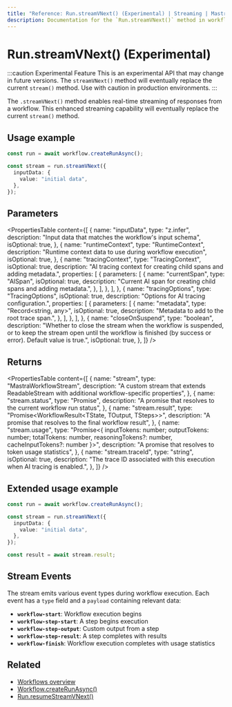 ```yaml
---
title: "Reference: Run.streamVNext() (Experimental) | Streaming | Mastra Docs"
description: Documentation for the `Run.streamVNext()` method in workflows, which enables real-time streaming of responses.
---
```


# Run.streamVNext() (Experimental)

:::caution Experimental Feature
This is an experimental API that may change in future versions. The `streamVNext()` method will eventually replace the current `stream()` method. Use with caution in production environments.
:::

The `.streamVNext()` method enables real-time streaming of responses from a workflow. This enhanced streaming capability will eventually replace the current `stream()` method.

## Usage example

```typescript showLineNumbers copy
const run = await workflow.createRunAsync();

const stream = run.streamVNext({
  inputData: {
    value: "initial data",
  },
});
```

## Parameters

<PropertiesTable
  content={[
    {
      name: "inputData",
      type: "z.infer<TInput>",
      description: "Input data that matches the workflow's input schema",
      isOptional: true,
    },
    {
      name: "runtimeContext",
      type: "RuntimeContext",
      description: "Runtime context data to use during workflow execution",
      isOptional: true,
    },
    {
      name: "tracingContext",
      type: "TracingContext",
      isOptional: true,
      description:
        "AI tracing context for creating child spans and adding metadata.",
      properties: [
        {
          parameters: [
            {
              name: "currentSpan",
              type: "AISpan",
              isOptional: true,
              description:
                "Current AI span for creating child spans and adding metadata.",
            },
          ],
        },
      ],
    },
    {
      name: "tracingOptions",
      type: "TracingOptions",
      isOptional: true,
      description: "Options for AI tracing configuration.",
      properties: [
        {
          parameters: [
            {
              name: "metadata",
              type: "Record<string, any>",
              isOptional: true,
              description: "Metadata to add to the root trace span.",
            },
          ],
        },
      ],
    },
    {
      name: "closeOnSuspend",
      type: "boolean",
      description:
        "Whether to close the stream when the workflow is suspended, or to keep the stream open until the workflow is finished (by success or error). Default value is true.",
      isOptional: true,
    },
  ]}
/>

## Returns

<PropertiesTable
  content={[
    {
      name: "stream",
      type: "MastraWorkflowStream<ChunkType>",
      description:
        "A custom stream that extends ReadableStream<ChunkType> with additional workflow-specific properties",
    },
    {
      name: "stream.status",
      type: "Promise<RunStatus>",
      description: "A promise that resolves to the current workflow run status",
    },
    {
      name: "stream.result",
      type: "Promise<WorkflowResult<TState, TOutput, TSteps>>",
      description: "A promise that resolves to the final workflow result",
    },
    {
      name: "stream.usage",
      type: "Promise<{ inputTokens: number; outputTokens: number; totalTokens: number, reasoningTokens?: number, cacheInputTokens?: number }>",
      description: "A promise that resolves to token usage statistics",
    },
    {
      name: "stream.traceId",
      type: "string",
      isOptional: true,
      description:
        "The trace ID associated with this execution when AI tracing is enabled.",
    },
  ]}
/>

## Extended usage example

```typescript showLineNumbers copy
const run = await workflow.createRunAsync();

const stream = run.streamVNext({
  inputData: {
    value: "initial data",
  },
});

const result = await stream.result;
```

## Stream Events

The stream emits various event types during workflow execution. Each event has a `type` field and a `payload` containing relevant data:

- **`workflow-start`**: Workflow execution begins
- **`workflow-step-start`**: A step begins execution
- **`workflow-step-output`**: Custom output from a step
- **`workflow-step-result`**: A step completes with results
- **`workflow-finish`**: Workflow execution completes with usage statistics

## Related

- [Workflows overview](/docs/workflows/overview#running-workflows)
- [Workflow.createRunAsync()](/reference/workflows/workflow-methods/create-run)
- [Run.resumeStreamVNext()](./resumeStreamVNext)
